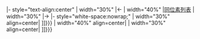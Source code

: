 <includeonly>{{start box}}
|- style="text-align:center"
| width="30%" |←
| width="40%" |[[同位素列表]] 
| width="30%" |→ 
|- style="white-space:nowrap;"
| width="30%" align=center| {{{前一個連結|[[{{{前一個}}}]]}}}
| width="40%" align=center| '''{{{這一個}}}'''
| width="30%" align=center| {{{下一個連結|[[{{{下一個}}}]]}}}
{{end box}}</includeonly><noinclude>{{Isotope box|前一個連結=原子序n-1的同位素|這一個=原子序n的同位素|下一個連結=原子序n+1的同位素}}{{documentation}}</noinclude>